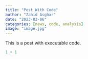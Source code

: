 ---
title: "Post With Code"
author: "Zahid Asghar"
date: "2023-03-06"
categories: [news, code, analysis]
image: "image.jpg"
---

This is a post with executable code.

```{r}
1 + 1
```

